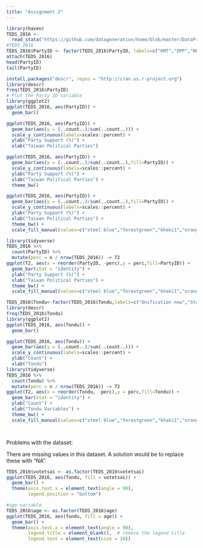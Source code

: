 ```yaml
---
title: "Assignment 2"
---
```


```r
library(haven) 
TEDS_2016 <-
  read_stata("https://github.com/datageneration/home/blob/master/DataProgramming/data/TEDS_2016.dta?raw=true")
#TEDS_2016
TEDS_2016$PartyID <- factor(TEDS_2016$PartyID, labels=c("KMT","DPP","NP","PFP", "TSU", "NPP","NA"))
attach(TEDS_2016)
head(PartyID)
tail(PartyID)

install.packages("descr", repos = "http://cran.us.r-project.org")
library(descr)
freq(TEDS_2016$PartyID)
# Plot the Party ID variable
library(ggplot2)
ggplot(TEDS_2016, aes(PartyID)) + 
  geom_bar()

ggplot(TEDS_2016, aes(PartyID)) + 
  geom_bar(aes(y = (..count..)/sum(..count..))) + 
  scale_y_continuous(labels=scales::percent) +
  ylab("Party Support (%)") + 
  xlab("Taiwan Political Parties")

ggplot(TEDS_2016, aes(PartyID)) + 
  geom_bar(aes(y = (..count..)/sum(..count..),fill=PartyID)) + 
  scale_y_continuous(labels=scales::percent) +
  ylab("Party Support (%)") + 
  xlab("Taiwan Political Parties") +
  theme_bw()

ggplot(TEDS_2016, aes(PartyID)) + 
  geom_bar(aes(y = (..count..)/sum(..count..),fill=PartyID)) + 
  scale_y_continuous(labels=scales::percent) +
  ylab("Party Support (%)") + 
  xlab("Taiwan Political Parties") +
  theme_bw() +
  scale_fill_manual(values=c("steel blue","forestgreen","khaki1","orange","goldenrod","yellow","grey"))

library(tidyverse)
TEDS_2016 %>% 
  count(PartyID) %>% 
  mutate(perc = n / nrow(TEDS_2016)) -> T2
ggplot(T2, aes(x = reorder(PartyID, -perc),y = perc,fill=PartyID)) + 
  geom_bar(stat = "identity") +
  ylab("Party Support (%)") + 
  xlab("Taiwan Political Parties") +
  theme_bw() +
  scale_fill_manual(values=c("steel blue","forestgreen","khaki1","orange","goldenrod","yellow","grey"))

TEDS_2016$Tondu<-factor(TEDS_2016$Tondu,labels=c("Unification now","Status quo, unif. in >future","Status quo, decide later","Status quo forever", "Status quo, indep. in future", "Independence now","No >response"))
library(descr)
freq(TEDS_2016$Tondu)
library(ggplot2)
ggplot(TEDS_2016, aes(Tondu)) + 
  geom_bar()

ggplot(TEDS_2016, aes(Tondu)) + 
  geom_bar(aes(y = (..count..)/sum(..count..))) + 
  scale_y_continuous(labels=scales::percent) +
  ylab("Count") + 
  xlab("Tondu")
library(tidyverse)
TEDS_2016 %>% 
  count(Tondu) %>% 
  mutate(perc = n / nrow(TEDS_2016)) -> T2
ggplot(T2, aes(x = reorder(Tondu, -perc),y = perc,fill=Tondu)) + 
  geom_bar(stat = "identity") +
  ylab("Count") + 
  xlab("Tondu Variables") +
  theme_bw() +
  scale_fill_manual(values=c("steel blue","forestgreen","khaki1","orange","goldenrod","yellow","grey"))




```

Problems with the dataset:

There are missing values in this dataset. A solution would be to replace these with "NA".

```r
TEDS_2016$votetsai <- as.factor(TEDS_2016$votetsai)
ggplot(TEDS_2016, aes(Tondu, fill = votetsai)) +
  geom_bar() +
  theme(axis.text.x = element_text(angle = 90),
        legend.position = "bottom")

```

```r
#age variable
TEDS_2016$age <- as.factor(TEDS_2016$age)
ggplot(TEDS_2016, aes(Tondu, fill = age)) +
  geom_bar() +
  theme(axis.text.x = element_text(angle = 90),  
        legend.title = element_blank(),  # remove the legend title
        legend.text = element_text(size = 10))
```
